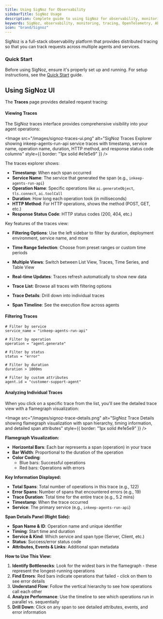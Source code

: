 ```yaml
---
title: Using SigNoz for Observability
sidebarTitle: SigNoz Usage
description: Complete guide to using SigNoz for observability, monitoring, tracing in the Inkeep Agent Framework
keywords: SigNoz, observability, monitoring, tracing, OpenTelemetry, APM, metrics
icon: "brand/Signoz"
---
```


SigNoz is a full-stack observability platform that provides distributed tracing so that you can track requests across multiple agents and services.

### Quick Start

Before using SigNoz, ensure it's properly set up and running. For setup instructions, see the [Quick Start](/get-started/traces) guide.

## Using SigNoz UI

The **Traces** page provides detailed request tracing:

#### Viewing Traces

The SigNoz traces interface provides comprehensive visibility into your agent operations:

<Image
  src="/images/signoz-traces-ui.png"
  alt="SigNoz Traces Explorer showing inkeep-agents-run-api service traces with timestamp, service name, operation name, duration, HTTP method, and response status code columns"
  style={{ border: "1px solid #e1e5e9" }}
/>

The traces explorer shows:

- **Timestamp**: When each span occurred
- **Service Name**: The service that generated the span (e.g., `inkeep-agents-run-api`)
- **Operation Name**: Specific operations like `ai.generateObject`, `tls.connect`, `ai.toolCall`
- **Duration**: How long each operation took (in milliseconds)
- **HTTP Method**: For HTTP operations, shows the method (POST, GET, etc.)
- **Response Status Code**: HTTP status codes (200, 404, etc.)

Key features of the traces view:

- **Filtering Options**: Use the left sidebar to filter by duration, deployment environment, service name, and more
- **Time Range Selection**: Choose from preset ranges or custom time periods
- **Multiple Views**: Switch between List View, Traces, Time Series, and Table View
- **Real-time Updates**: Traces refresh automatically to show new data

- **Trace List**: Browse all traces with filtering options
- **Trace Details**: Drill down into individual traces
- **Span Timeline**: See the execution flow across agents

#### Filtering Traces

```
# Filter by service
service_name = "inkeep-agents-run-api"

# Filter by operation
operation = "agent.generate"

# Filter by status
status = "error"

# Filter by duration
duration > 1000ms

# Filter by custom attributes
agent.id = "customer-support-agent"
```

#### Analyzing Individual Traces

When you click on a specific trace from the list, you'll see the detailed trace view with a flamegraph visualization:

<Image
  src="/images/signoz-trace-details.png"
  alt="SigNoz Trace Details showing flamegraph visualization with span hierarchy, timing information, and detailed span attributes"
  style={{ border: "1px solid #e1e5e9" }}
/>

**Flamegraph Visualization:**

- **Horizontal Bars**: Each bar represents a span (operation) in your trace
- **Bar Width**: Proportional to the duration of the operation
- **Color Coding**:
  - Blue bars: Successful operations
  - Red bars: Operations with errors

**Key Information Displayed:**

- **Total Spans**: Total number of operations in this trace (e.g., 122)
- **Error Spans**: Number of spans that encountered errors (e.g., 19)
- **Trace Duration**: Total time for the entire trace (e.g., 5.2 mins)
- **Timestamp**: When the trace occurred
- **Service**: The primary service (e.g., `inkeep-agents-run-api`)

**Span Details Panel (Right Side):**

- **Span Name & ID**: Operation name and unique identifier
- **Timing**: Start time and duration
- **Service & Kind**: Which service and span type (Server, Client, etc.)
- **Status**: Success/error status code
- **Attributes, Events & Links**: Additional span metadata

**How to Use This View:**

1. **Identify Bottlenecks**: Look for the widest bars in the flamegraph - these represent the longest-running operations
2. **Find Errors**: Red bars indicate operations that failed - click on them to see error details
3. **Understand Flow**: Follow the vertical hierarchy to see how operations call each other
4. **Analyze Performance**: Use the timeline to see which operations run in parallel vs. sequentially
5. **Drill Down**: Click on any span to see detailed attributes, events, and error information
